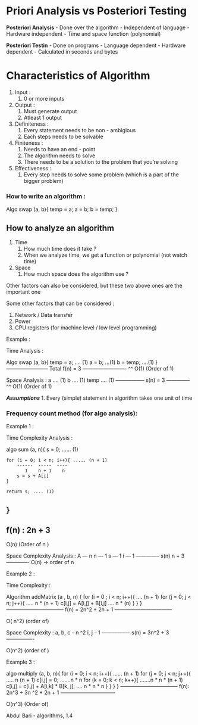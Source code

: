 # Priori Analysis vs Posteriori Testing 
**Posteriori Analysis**
- Done over the algorithm 
- Independent of language 
- Hardware independent
- Time and space function (polynomial) 

**Posteriori Testin**
- Done on programs 
- Language dependent 
- Hardware dependent 
- Calculated in seconds and bytes 

# Characteristics of Algorithm 

1. Input : 
   1. 0 or more inputs 
2. Output : 
   1. Must generate output 
   2. Atleast 1 output 
3. Definiteness : 
   1. Every statement needs to be non - ambigious 
   2. Each steps needs to be solvable 
4. Finiteness : 
   1. Needs to have an end - point 
   2. The algorithm needs to solve 
   3. There needs to be a solution to the problem that you're solving 
5. Effectiveness : 
   1. Every step needs to solve some problem (which is a part of the bigger problem)

### How to write an algorithm : 

Algo swap (a, b){
    temp = a; 
    a = b; 
    b = temp; 
}

## How to analyze an algorithm 

1. Time 
   1. How much time does it take ? 
   2. When we analyze time, we get a function or polynomial (not watch time)
2. Space
   1. How much space does the algorithm use ? 

Other factors can also be considered, but these two above ones are the important one 

Some other factors that can be considered : 

1. Network / Data transfer
2. Power
3. CPU registers (for machine level / low level programming)

Example : 

Time Analysis : 

Algo swap (a, b){
    temp = a; .... (1)
    a = b; ...(1)
    b = temp; ....(1)
}
------------------------
Total           f(n) = 3
-------------------------
^^ O(1) (Order of 1)

Space Analysis : 
a .... (1)
b .... (1)
temp .... (1)
-----------------
s(n) = 3
--------------
^^ O(1) (Order of 1)


***Assumptions***
1. Every (simple) statement in algorithm takes one unit of time 

### Frequency count method (for algo analysis):

Example 1 : 

Time Complexity Analysis : 

algo sum (a, n){
    s = 0; ...... (1)

    for (i = 0; i < n; i++){ ..... (n + 1)
        ------  -----  ----
           1    n + 1    n 
        s = s + A[i]
    }
    
    return s; .... (1)
}
-----------------------------------
f(n) :             2n + 3
-----------------------------------

O(n) (Order of n )

Space Complexity Analysis : 
A --- n 
n --- 1
s --- 1
i --- 1
--------------
s(n) n + 3
-------------
O(n) -> order of n 

Example 2 : 

Time Complexity : 


Algorithm addMatrix (a , b, n) {
    for (i = 0 ; i < n; i++){ .... (n + 1)
        for (j = 0; j < n; j++){ ..... n * (n + 1)
            c[i,j] = A[i,j] + B[i,j] .... n * (n)
        }
    }
}
---------------------------------
f(n) = 2n^2 + 2n + 1 
---------------------------------

O( n^2) (order of)

Space Complexity : 
a, b, c - n ^2 
i, j - 1 
----------------
s(n) = 3n^2 + 3
----------------

O(n^2) (order of )


Example 3 : 

algo multiply (a, b, n){
    for (i = 0; i < n; i++){ ...... (n + 1)
        for (j = 0; j < n; j++){ ..... n (n + 1)
            c[i,j] = 0;          .......n  * n 
            for (k = 0; k < n; k++){ .......n * n * (n + 1)
                c[i,j] = c[i,j] + A[i,k] * B[k, j]; .... n * n * n 
            }
        }
    }
}
---------------------------------
f(n): 2n^3 + 3n ^2 + 2n + 1
--------------------------------

O(n^3) (Order of)

Abdul Bari - algorithms, 1.4




